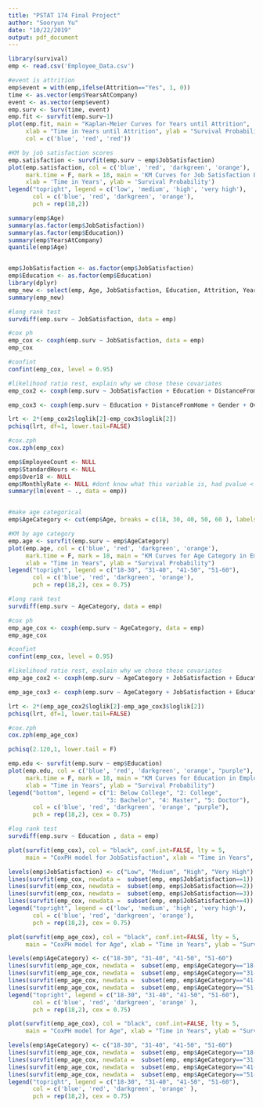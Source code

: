 ```yaml
---
title: "PSTAT 174 Final Project"
author: "Sooryun Yu"
date: "10/22/2019"
output: pdf_document
---
```


```r
library(survival)
emp <- read.csv('Employee_Data.csv')

#event is attrition
emp$event = with(emp,ifelse(Attrition=="Yes", 1, 0))
time <- as.vector(emp$YearsAtCompany)
event <- as.vector(emp$event)
emp.surv <- Surv(time, event)
emp.fit <- survfit(emp.surv~1)
plot(emp.fit, main = "Kaplan-Meier Curves for Years until Attrition",
     xlab = "Time in Years until Attrition", ylab = "Survival Probability", 
     col = c('blue', 'red', 'red'))

#KM by job satisfaction scores
emp.satisfaction <- survfit(emp.surv ~ emp$JobSatisfaction)
plot(emp.satisfaction, col = c('blue', 'red', 'darkgreen', 'orange'), 
     mark.time = F, mark = 18, main = 'KM Curves for Job Satisfaction Level in Employee Attrition',
     xlab = 'Time in Years', ylab = 'Survival Probability')
legend("topright", legend = c('low', 'medium', 'high', 'very high'), 
       col = c('blue', 'red', 'darkgreen', 'orange'),
       pch = rep(18,2))
```

```r
summary(emp$Age)
summary(as.factor(emp$JobSatisfaction))
summary(as.factor(emp$Education))
summary(emp$YearsAtCompany)
quantile(emp$Age)


emp$JobSatisfaction <- as.factor(emp$JobSatisfaction)
emp$Education <- as.factor(emp$Education)
library(dplyr)
emp_new <- select(emp, Age, JobSatisfaction, Education, Attrition, YearsAtCompany)
summary(emp_new)


```

```r
#long rank test
survdiff(emp.surv ~ JobSatisfaction, data = emp)

#cox ph
emp_cox <- coxph(emp.surv ~ JobSatisfaction, data = emp)
emp_cox

#confint 
confint(emp_cox, level = 0.95)

#likelihood ratio rest, explain why we chose these covariates
emp_cox2 <- coxph(emp.surv ~ JobSatisfaction + Education + DistanceFromHome + Gender + OverTime + RelationshipSatisfaction, data = emp)

emp_cox3 <- coxph(emp.surv ~ Education + DistanceFromHome + Gender + OverTime + RelationshipSatisfaction, data = emp)

lrt <- 2*(emp_cox2$loglik[2]-emp_cox3$loglik[2])
pchisq(lrt, df=1, lower.tail=FALSE)

#cox.zph
cox.zph(emp_cox)
```

```r
emp$EmployeeCount <- NULL
emp$StandardHours <- NULL
emp$Over18 <- NULL
emp$MonthlyRate <- NULL #dont know what this variable is, had pvalue < 0.05 before in summary though
summary(lm(event ~ ., data = emp))


#make age categorical 
emp$AgeCategory <- cut(emp$Age, breaks = c(18, 30, 40, 50, 60 ), labels = c("18-30", "31-40", "41-50", "51-60"))

#KM by age category
emp.age <- survfit(emp.surv ~ emp$AgeCategory)
plot(emp.age, col = c('blue', 'red', 'darkgreen', 'orange'), 
     mark.time = F, mark = 18, main = "KM Curves for Age Category in Employee Attrition",
     xlab = "Time in Years", ylab = "Survival Probability")
legend("topright", legend = c("18-30", "31-40", "41-50", "51-60"), 
       col = c('blue', 'red', 'darkgreen', 'orange'),
       pch = rep(18,2), cex = 0.75)

#long rank test
survdiff(emp.surv ~ AgeCategory, data = emp)

#cox ph
emp_age_cox <- coxph(emp.surv ~ AgeCategory, data = emp)
emp_age_cox

#confint 
confint(emp_cox, level = 0.95)

#likelihood ratio rest, explain why we chose these covariates
emp_age_cox2 <- coxph(emp.surv ~ AgeCategory + JobSatisfaction + Education + DistanceFromHome + Gender + OverTime + RelationshipSatisfaction, data = emp)

emp_age_cox3 <- coxph(emp.surv ~ AgeCategory + JobSatisfaction + Education + DistanceFromHome + Gender + OverTime + RelationshipSatisfaction, data = emp)

lrt <- 2*(emp_age_cox2$loglik[2]-emp_age_cox3$loglik[2])
pchisq(lrt, df=1, lower.tail=FALSE)

#cox.zph
cox.zph(emp_age_cox)

pchisq(2.120,1, lower.tail = F)


```


```r
emp.edu <- survfit(emp.surv ~ emp$Education)
plot(emp.edu, col = c('blue', 'red', 'darkgreen', 'orange', "purple"), 
     mark.time = F, mark = 18, main = "KM Curves for Education in Employee Attrition",
     xlab = "Time in Years", ylab = "Survival Probability")
legend("bottom", legend = c("1: Below College", "2: College", 
                            "3: Bachelor", "4: Master", "5: Doctor"), 
       col = c('blue', 'red', 'darkgreen', 'orange', "purple"),
       pch = rep(18,2), cex = 0.75)

#log rank test
survdiff(emp.surv ~ Education , data = emp)

```


```r
plot(survfit(emp_cox), col = "black", conf.int=FALSE, lty = 5,
     main = "CoxPH model for JobSatisfaction", xlab = "Time in Years", ylab = "Survival Probability")

levels(emp$JobSatisfaction) <- c("Low", "Medium", "High", "Very High")
lines(survfit(emp_cox, newdata =  subset(emp, emp$JobSatisfaction==1)) , col = "blue")
lines(survfit(emp_cox, newdata =  subset(emp, emp$JobSatisfaction==2)) , col = "red")
lines(survfit(emp_cox, newdata =  subset(emp, emp$JobSatisfaction==3)) , col = "darkgreen")
lines(survfit(emp_cox, newdata =  subset(emp, emp$JobSatisfaction==4)) , col = "orange")
legend("topright", legend = c('low', 'medium', 'high', 'very high'), 
       col = c('blue', 'red', 'darkgreen', 'orange'),
       pch = rep(18,2), cex = 0.75)
```

```r
plot(survfit(emp_age_cox), col = "black", conf.int=FALSE, lty = 5,
     main = "CoxPH model for Age", xlab = "Time in Years", ylab = "Survival Probability")

levels(emp$AgeCategory) <- c("18-30", "31-40", "41-50", "51-60")
lines(survfit(emp_age_cox, newdata =  subset(emp, emp$AgeCategory=="18-30")) , col = "blue")
lines(survfit(emp_age_cox, newdata =  subset(emp, emp$AgeCategory=="31-40")) , col = "red")
lines(survfit(emp_age_cox, newdata =  subset(emp, emp$AgeCategory=="41-50")) , col = "darkgreen")
lines(survfit(emp_age_cox, newdata =  subset(emp, emp$AgeCategory=="51-60")) , col = "orange")
legend("topright", legend = c("18-30", "31-40", "41-50", "51-60"), 
       col = c('blue', 'red', 'darkgreen', 'orange' ),
       pch = rep(18,2), cex = 0.75)
```

```r
plot(survfit(emp_age_cox), col = "black", conf.int=FALSE, lty = 5,
     main = "CoxPH model for Age", xlab = "Time in Years", ylab = "Survival Probability")

levels(emp$AgeCategory) <- c("18-30", "31-40", "41-50", "51-60")
lines(survfit(emp_age_cox, newdata =  subset(emp, emp$AgeCategory=="18-30")) , col = "blue")
lines(survfit(emp_age_cox, newdata =  subset(emp, emp$AgeCategory=="31-40")) , col = "red")
lines(survfit(emp_age_cox, newdata =  subset(emp, emp$AgeCategory=="41-50")) , col = "darkgreen")
lines(survfit(emp_age_cox, newdata =  subset(emp, emp$AgeCategory=="51-60")) , col = "orange")
legend("topright", legend = c("18-30", "31-40", "41-50", "51-60"), 
       col = c('blue', 'red', 'darkgreen', 'orange' ),
       pch = rep(18,2), cex = 0.75)
```

